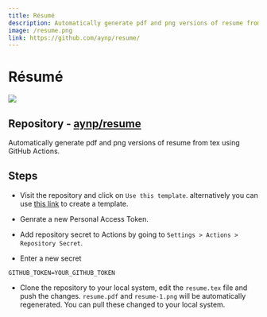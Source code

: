 ```yaml
---
title: Résumé
description: Automatically generate pdf and png versions of resume from tex using GitHub Actions.
image: /resume.png
link: https://github.com/aynp/resume/
---
```


# Résumé

<img src="/resume.png" />

## Repository - [aynp/resume](https://github.com/aynp/resume)

Automatically generate pdf and png versions of resume from tex using GitHub Actions.

## Steps

- Visit the repository and click on `Use this template`. alternatively you can use [this link](https://github.com/aynp/resume/generate) to create a template.

- Genrate a new Personal Access Token.

- Add repository secret to Actions by going to `Settings > Actions > Repository Secret`.

- Enter a new secret

```
GITHUB_TOKEN=YOUR_GITHUB_TOKEN
```

- Clone the repository to your local system, edit the `resume.tex` file and push the changes. `resume.pdf` and `resume-1.png` will be automatically regenerated. You can pull these changed to your local system.
